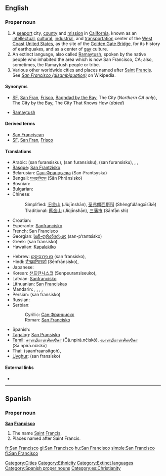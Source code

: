 {{wikipedia|dab=San Francisco (disambiguation)|San Franscisco}}
==English==
{{wikipedia|San Francisco|San Francisco (US city)}}

===Proper noun===
{{en-proper noun|sg=[[San]] [[Francisco]]}}

# A [[seaport]] city, [[county]] and [[mission]] in [[California]], known as an [[intellectual]], [[cultural]], [[industrial]], and [[transportation]] center of the [[West Coast]] [[United States]], as the site of the [[Golden Gate Bridge]], for its history of earthquakes, and as a center of [[gay]] culture.
# An extinct language, also called [[Ramaytush]], spoken by the native people who inhabited the area which is now San Francisco, CA; also, sometimes, the Ramaytush people or tribe.
# Various other worldwide cities and places named after [[Saint]] [[Francis]]. See ''[[w:San Francisco (disambiguation)|San Francisco (disambiguation)]]'' on Wikipedia.

====Synonyms====
* {{sense|city}} [[SF]], [[San Fran]], [[Frisco]], [[Baghdad by the Bay]], The City (''Northern CA only''), The City by the Bay, The City That Knows How (''dated'')
* {{sense|native people, native language}} [[Ramaytush]]

====Derived terms====
* [[San Franciscan]]
* [[SF]], [[San Fran]], [[Frisco]]

====Translations====
{{trans-top|San Francisco, California city}}
* Arabic: {{Arab|[[سان فرانسسكو]]}} (san furansisku), {{Arab|[[سان فرانسيسكو]]}} (san furansisku), {{Arab|[[سان فرنسسكو]]}} (san furansisku),  {{t|ar|سان فرانسسكو|tr=san furansisku|sc=Arab}},  {{t|ar|سان فرانسيسكو|m|tr=san furansisku|sc=Arab}},  {{t|ar|سان فرنسسكو|m|tr=san furansisku|sc=Arab}}
* [[Basque]]: [[San Frantzisko]]
* Belarusian: [[Сан-Францыска]] (San-Frantsyska)
* Bengali: [[সানফ্রান্সিস্কো]] (Sān Phrānsisko)
* Bosnian: {{t-|bs|San Francisko|m}}
* Bulgarian: {{t-|bg|Сан Франциско|tr=San Frantsisko}}
* Chinese:
*: Simplified: [[旧金山]] (Jiùjīnshān), [[圣弗朗西斯科]] (Shèngfúlǎngxīsīkē)
*: Traditional: [[舊金山]] (Jiùjīnshān), [[三藩市]] (Sānfān shì)
* Croatian: {{t-|cr|San Francisko|m|xs=Cree}}
* Esperanto: [[Sanfrancisko]]
* French: San Francisco
* Georgian: [[სან-ფრანცისკო]] (san-p‘rantsisko)
* Greek: {{t|el|Σαν Φρανσίσκο|n}} (san fransísko)
* Hawaiian: [[Kapalakiko]]
{{trans-mid}}
* Hebrew: [[סן פרנסיסקו]] (san fransisko),  {{t|he|סן פרנסיסקו|tr=san fransisko|sc=Hebr}}
* Hindi: [[सैनफ़्रान्सिस्को]] (Sēnfrānsisko),  {{t|hi|सैनफ़्रान्सिस्को|tr=Sēnfrānsisko|sc=Deva}}
* Japanese: {{t-|ja|サンフランシスコ|tr=Sanfuranshisuko}}
* Korean: [[샌프란시스코]] (Senpeuransiseuko),  {{t|ko|샌프란시스코|tr=Senpeuransiseuko|sc=Kore}}
* Latvian: [[Sanfrancisko]]
* Lithuanian: [[San Franciskas]]
* Mandarin: {{t|zh|舊金山|sc=Hani}},  {{t|zh|旧金山|tr=Jiùjīnshān|sc=Hani}},  {{t|zh|聖弗朗西斯科|sc=Hani}},  {{t|zh|圣弗朗西斯科|tr=Shèngfúlǎngxīsīkē|sc=Hani}},  {{t|zh|三藩市|tr=Sānfān-shì|sc=Hani}}
* Persian: {{fa-Arab|[[سان فرانسیسکو]]}} (san fransisko)
* Russian: {{t-|ru|Сан-Франциско|m|tr=San-Frantsísko}}
* Serbian:
*: Cyrillic: [[Сан Франциско]] {{m}}
*: Roman: [[San Francisko#Serbian|San Francisko]] {{m}}
* Spanish: {{t-|es|San Francisco}}
* [[Tagalog]]: [[San Pransisko]]
* [[Tamil]]: [[சான்பிரான்சிஸ்கோ]] (Čā.npirā.nčiskō), [[ஸான்பிரான்சிஸ்கோ]] (Sā.npirā.nčiskō)
* Thai: {{Thai|[[ซานฟรานซิสโก]]}} (saanfraansítgoh),  {{t|th|ซานฟรานซิสโก|tr=saanfraansítgoh|sc=Thai}}
* [[Uyghur]]: {{ug-Arab|[[ﺳﺎﻥ ﻓﺮﺍﻧﺴﯩﺴﻜﻮ]]}} (san fransisko)
{{trans-bottom}}

====External links====
* {{ethnologue|lang=San Francisco|code=cst}}

----

==Spanish==

===Proper noun===
{{wikipedia|Saint Francis}}
'''[[san|San]] [[Francisco]]'''

# The name [[Saint]] [[Francis]].
# Places named after Saint Francis.

[[Category:Cities]]
[[Category:Ethnicity]]
[[Category:Extinct languages]]
[[Category:Spanish proper nouns]]
[[Category:es:Christianity]]

[[fr:San Francisco]]
[[gl:San Francisco]]
[[hu:San Francisco]]
[[simple:San Francisco]]
[[fi:San Francisco]]